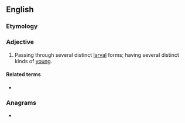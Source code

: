 ==English==

===Etymology===
{{prefix|en|poly|}} {{der|en|grc|}} {{suffix|en||ic}}

===Adjective===
{{en-adj|-}}

# {{lb|en|zoology}} Passing through several distinct [[larval]] forms; having several distinct kinds of [[young]].

====Related terms====
* {{l|en|eidolon}}

===Anagrams===
* {{anagrams|en|a=cdeiilopy|polyideic}}